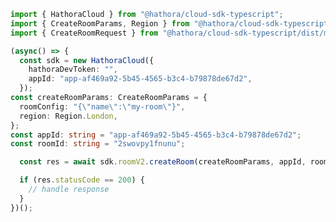 ```typescript CreateRoom.ts
import { HathoraCloud } from "@hathora/cloud-sdk-typescript";
import { CreateRoomParams, Region } from "@hathora/cloud-sdk-typescript/dist/models/components";
import { CreateRoomRequest } from "@hathora/cloud-sdk-typescript/dist/models/operations";

(async() => {
  const sdk = new HathoraCloud({
    hathoraDevToken: "",
    appId: "app-af469a92-5b45-4565-b3c4-b79878de67d2",
  });
const createRoomParams: CreateRoomParams = {
  roomConfig: "{\"name\":\"my-room\"}",
  region: Region.London,
};
const appId: string = "app-af469a92-5b45-4565-b3c4-b79878de67d2";
const roomId: string = "2swovpy1fnunu";

  const res = await sdk.roomV2.createRoom(createRoomParams, appId, roomId);

  if (res.statusCode == 200) {
    // handle response
  }
})();
```
